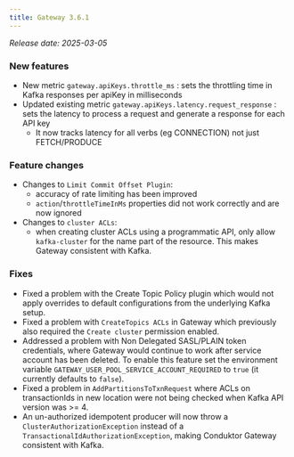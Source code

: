 ```yaml
---
title: Gateway 3.6.1
---
```


*Release date: 2025-03-05*

### New features

- New metric `gateway.apiKeys.throttle_ms` : sets the throttling time in Kafka responses per apiKey in milliseconds
- Updated existing metric `gateway.apiKeys.latency.request_response` : sets the latency to process a request and generate a response for each API key
  - It now tracks latency for all verbs (eg CONNECTION) not just FETCH/PRODUCE

### Feature changes

- Changes to `Limit Commit Offset Plugin`:
  - accuracy of rate limiting has been improved
  - `action`/`throttleTimeInMs` properties did not work correctly and are now ignored
- Changes to `cluster ACLs`:
  - when creating cluster ACLs using a programmatic API, only allow `kafka-cluster` for the name part of the resource. This makes Gateway consistent with Kafka.

### Fixes

- Fixed a problem with the Create Topic Policy plugin which would not apply overrides to default configurations from the underlying Kafka setup.
- Fixed a problem with `CreateTopics ACLs` in Gateway which previously also required the `Create cluster` permission enabled.
- Addressed a problem with Non Delegated SASL/PLAIN token credentials, where Gateway would continue to work after service account has been deleted. To enable this feature set the environment variable `GATEWAY_USER_POOL_SERVICE_ACCOUNT_REQUIRED` to `true` (it currently defaults to `false`).
- Fixed a problem in `AddPartitionsToTxnRequest` where ACLs on transactionIds in new location were not being checked when Kafka API version was >= 4.
- An un-authorized idempotent producer will now throw a `ClusterAuthorizationException` instead of a `TransactionalIdAuthorizationException`, making Conduktor Gateway consistent with Kafka.


